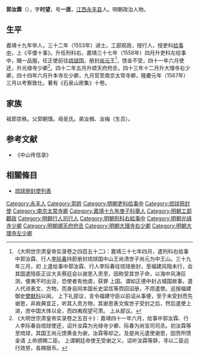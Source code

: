 {{Otheruses|other=名为郭汝霖的其他人物|郭汝霖}}
{{明清人物信息框
| 姓名 = 郭汝霖
| 原名 =
| 圖片名稱= 
| 圖片大小 =
| 圖片說明 = 
| 最高職務 =南京太常寺卿
| 國家 = 大明 
| 爵位 =
| 籍貫 = [[江西|江西]][[吉安府|吉安府]][[永豐縣|永豐縣]]
| 族裔 = 
| 字號 = 
| 諡號 =
| 出生日期 = 庚午三月二十日
| 出生地點 = 
| 逝世日期 = 卒年不詳 
| 逝世地點 =
| 墓葬 =
| 配偶 = 娶丘氏，继娶宋氏、王氏
| 親屬 = （子）奂皋、奂禹、奂伊、奂孔
| 出身 =
* 嘉靖十九年庚子科舉人
* 嘉靖三十二年癸丑科同進士出身
| 經歷 =
| 著作 = 
}}
'''郭汝霖'''（{{bd|1510年||1580年||Guo}}），字'''时望'''，号'''一厓'''，[[江西|江西]][[永丰县|永丰县]]人。明朝政治人物。

== 生平 ==
嘉靖十九年举人，三十二年（1553年）进士。工部观政，授行人，授吏科[[给事中|给事中]]，上《平倭十事》。升任刑科右，嘉靖三十七年（1558年）四月升吏科左给事中，賜一品服，任正使前往[[琉球国|琉球国]]，册封[[尚元王|尚元王]]<ref>《大明世宗肃皇帝实录卷之四百五十二》：嘉靖三十七年四月，遣刑科右给事中郭汝霖、行人[[李际春|李际春]]持莭册封琉球国中山王尚清世子尚元为中王山。三十九年三月，初 上遣给事中郭汝霖、行人李际春往琉球册封，至福建风阻未行，会其国遣陪臣正议大夫蔡廷会以谢恩入贡至，因称受其世子命，以海中风涛叵测，倭夷不时出没，恐使者有他虞，获罪 上国。谓如正德中封占城国故事，遣人代进表文、方物，而身自同本国长史梁炫等赍回诏册，不烦遣使。巡按福建御史[[樊献科|樊献科]]以闻， 上下礼部议，言令福建守臣以前诏从事便，至于未受封而先谢恩，非故典宜正，听其入贡方物，其谢恩表文俟世子受封之后，然后遣使上进，庶中国大体以全，而四夷观望可肃。 上从部议。</ref>，馈金不受，四十一年六月使还，升光禄寺少卿<ref>《大明世宗肃皇帝实录卷之五百十》：嘉靖四十一年六月，给事中郭汝霖、行人李际春自琉球使还，诏升汝霖为光禄寺少卿、际春为尚宝司司丞。初汝霖等至琉球，其国王尚元馈黄金为谢，汝霖等却之。及是尚元遣使谢恩，因赍所馈金请 上命颁赐二臣。 上谓朝廷命使无受谢之义，诏听汝霖等辞，寻以二臣远行效劳，各赐银币。</ref>。四十二年五月升顺天府府丞，四十三年十二月升大理寺右少卿，四十四年六月升本寺左少卿，九月官至南京太常寺卿，隆慶元年（1567年）三月以考察致仕。著有《石泉山房集》十卷。

==家族==
祖郭崇秩。父郭朝璞。母吴氏。弟汝楫、汝梅（生员）。

==参考文献==
{{reflist}}
*《中山传信录》

==相關條目==
*[[琉球册封使列表|琉球册封使列表]]

{{嘉靖三十二年癸丑科殿試金榜}}

{{Authority control}}

{{DEFAULTSORT:Guo郭}}
[[Category:永丰人|Category:永丰人]]
[[Category:郭姓|Category:郭姓]]
[[Category:明朝吏科给事中|Category:明朝吏科给事中]]
[[Category:琉球冊封使|Category:琉球冊封使]]
[[Category:南京太常寺卿|Category:南京太常寺卿]]
[[Category:嘉靖十九年庚子科舉人|Category:嘉靖十九年庚子科舉人]]
[[Category:明朝工部觀政|Category:明朝工部觀政]]
[[Category:明朝行人司行人|Category:明朝行人司行人]]
[[Category:明朝刑科右給事中|Category:明朝刑科右給事中]]
[[Category:明朝光祿寺少卿|Category:明朝光祿寺少卿]]
[[Category:明朝順天府府丞|Category:明朝順天府府丞]]
[[Category:明朝大理寺右少卿|Category:明朝大理寺右少卿]]
[[Category:明朝大理寺左少卿|Category:明朝大理寺左少卿]]